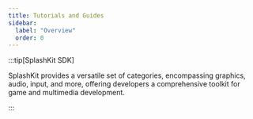 ---
title: Tutorials and Guides
sidebar:
  label: "Overview"
  order: 0
---


:::tip[SplashKit SDK]

SplashKit provides a versatile set of categories, encompassing graphics, audio, input, and more, offering developers a comprehensive toolkit for game and multimedia development.

:::


<GuidesList>
</GuidesList>
